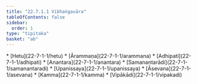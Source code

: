 ```yaml
---
title: "22.7.1.1 Vibhaṅgavāra"
tableOfContents: false
sidebar:
  order: 1
type: "tipitaka"
basket: "ab"
---
```



<DynamicBreadcrumb />



<TableOfContents>
* [Hetu](22-7-1-1/hetu)
* [Ārammaṇa](22-7-1-1/arammana)
* [Adhipati](22-7-1-1/adhipati)
* [Anantara](22-7-1-1/anantara)
* [Samanantarādi](22-7-1-1/samanantaradi)
* [Upanissaya](22-7-1-1/upanissaya)
* [Āsevana](22-7-1-1/asevana)
* [Kamma](22-7-1-1/kamma)
* [Vipākādi](22-7-1-1/vipakadi)
</TableOfContents>